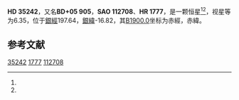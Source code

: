 {{Starbox begin
| name = HD 35242
}}
{{Starbox observe
| epoch = [[J2000.0|J2000.0]]
| constell = {{星座名待查}}<ref name=SIMBAD>{{cite web
 | url=http://simbad.u-strasbg.fr/simbad/sim-id?Ident=HR+1777
 | title =Pulsating variable Star
 | publisher=Centre de Données astronomiques de Strasbourg
 | work=SIMBAD
 | accessdate=2012-07-13}}</ref><ref name=DATA>{{cite web
 | url=http://vizier.u-strasbg.fr/viz-bin/VizieR-5?-out.add=.&-source=5050&-corr=PK=HR&-out.max=9999&HR=1777
 | title=VizieR Detailed Page
 | accessdate=2012-07-13
 | archive-date=2016-03-04
 | archive-url=https://web.archive.org/web/20160304212723/http://vizier.u-strasbg.fr/viz-bin/VizieR-5?-out.add=.&-source=5050&-corr=PK=HR&-out.max=9999&HR=1777
 | dead-url=no
 }}</ref>
| 星官 = 
| ra = {{RA|5|23|31.1}}<ref name=SIMBAD /><ref name=DATA />
| dec = {{DEC|+5|19|21}}<ref name=SIMBAD /><ref name=DATA />
| appmag_v = 6.35<ref name=SIMBAD /><ref name=DATA />
}}
{{Starbox character
| class = A2V<ref name=SIMBAD /><ref name=DATA />
| b-v = 0.12<ref name=SIMBAD /><ref name=DATA />
| u-b = 0.09<ref name=SIMBAD /><ref name=DATA />
| r-i = <ref name=SIMBAD /><ref name=DATA />
| variable = 
}}
{{Starbox astrometry
| radial_v = 0.09
| prop_mo_ra = 9
| parallax = 
| p_error = 
}}
{{Starbox catalog
| names =BD+05 905，[[SAO星表|SAO]] 112708，[[HD星表|HD]] 35242，[[HR星表|HR]] 1777}}
{{Starbox reference |Simbad=HR+1777}}
{{Starbox end}}

'''HD 35242'''，又名'''BD+05 905'''，'''SAO 112708'''、'''HR 1777'''，是一颗恒星<ref name=SIMBAD /><ref name=DATA />，视星等为6.35，位于[[銀道座標系|銀經]]197.64，[[銀道座標系|銀緯]]-16.82，其[[B1900.0|B1900.0]]坐标为赤經{{RA|5|18|11.7}}，赤緯{{DEC|+5|-16.82|41}}。

== 参考文献 ==
{{reflist}}

{{star-stub}}

[[Category:HD和HDE天體|35242]]
[[Category:HR天體|1777]]
[[Category:SAO天體|112708]]